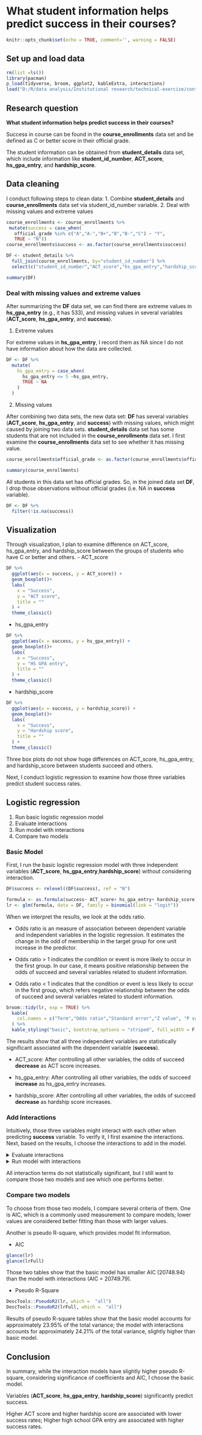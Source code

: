 # What student information helps predict success in their courses?

```r
knitr::opts_chunk$set(echo = TRUE, comment='', warning = FALSE)
```

## Set up and load data

```r
rm(list =ls())
library(pacman)
p_load(tidyverse, broom, ggplot2, kableExtra, interactions)
load("D:/R/data analysis/Institutional research/technical-exercise/content/docs/data_230220_2216.Rdata")
```

## Research question
**What student information helps predict success in their courses?**

Success in course can be found in the **course_enrollments** data set and be defined as C or better score in their official grade.

The student information can be obtained from **student_details** data set, which include information like **student_id_number**, **ACT_score**, **hs_gpa_entry**, and **hardship_score**. 

## Data cleaning
I conduct following steps to clean data:
1. Combine **student_details** and **course_enrollments** data set via student_id_number variable.
2. Deal with missing values and extreme values
```r
course_enrollments <- course_enrollments %>%
 mutate(success = case_when(
   official_grade %in% c("A","A-","B+","B","B-","C") ~ "Y",
   TRUE ~ "N")) 
course_enrollments$success <- as.factor(course_enrollments$success)
```

```r
DF <- student_details %>%
  full_join(course_enrollments, by="student_id_number") %>%
  select(c("student_id_number","ACT_score","hs_gpa_entry","hardship_score","success"))
```

```r
summary(DF)
```
### Deal with missing values and extreme values
After summarizing the **DF** data set, we can find there are extreme values in **hs_gpa_entry** (e.g., it has 533), and missing values in several variables (**ACT_score**, **hs_gpa_entry**, and **success**).

1. Extreme values

For extreme values in **hs_gpa_entry**, I record them as NA since I do not have information about how the data are collected.
```r
DF <- DF %>%
  mutate(
    hs_gpa_entry = case_when(
      hs_gpa_entry <= 5 ~hs_gpa_entry, 
      TRUE ~ NA
    )
  )
```

2. Missing values

After combining two data sets, the new data set: **DF** has several variables (**ACT_score**, **hs_gpa_entry**, and **success**) with missing values, which might caused by joining two data sets. **student_details** data set has some students that are not included in the **course_enrollments** data set. 
I first examine the **course_enrollments** data set to see whether it has missing value.

```r
course_enrollments$official_grade <- as.factor(course_enrollments$official_grade)
```

```r
summary(course_enrollments)
```
All students in this data set has official grades. So, in the joined data set **DF**, I drop those observations without official grades (i.e. NA in **success** variable).

```r
DF <- DF %>%
  filter(!is.na(success))
```

## Visualization
Through visualization, I plan to examine difference on ACT_score, hs_gpa_entry, and hardship_score between the groups of students who have C or better and others.
-   ACT_score

```r
DF %>%
  ggplot(aes(x = success, y = ACT_score)) +
  geom_boxplot()+
  labs(
    x = "Success",
    y = "ACT score",
    title = ""
  ) +
  theme_classic()
```

-   hs_gpa_entry

```r
DF %>%
  ggplot(aes(x = success, y = hs_gpa_entry)) +
  geom_boxplot()+
  labs(
    x = "Success",
    y = "HS GPA entry",
    title = ""
  ) +
  theme_classic()

```

-   hardship_score

```r
DF %>%
  ggplot(aes(x = success, y = hardship_score)) +
  geom_boxplot()+
  labs(
    x = "Success",
    y = "Hardship score",
    title = ""
  ) +
  theme_classic()
```

Three box plots do not show huge differences on ACT_score, hs_gpa_entry, and hardship_score between students succeed and others.

Next, I conduct logistic regression to examine how those three variables predict student success rates.

## Logistic regression
1. Run basic logistic regression model
2. Evaluate interactions
3. Run model with interactions
4. Compare two models



### Basic Model
First, I run the basic logistic regression model with three independent variables (**ACT_score**, **hs_gpa_entry**,**hardship_score**) without considering interaction.

```r
DF$success <- relevel((DF$success), ref = "N")
```

```r
formula <- as.formula(success~ ACT_score+ hs_gpa_entry+ hardship_score)
lr <- glm(formula, data = DF, family = binomial(link = "logit"))
```

When we interpret the results, we look at the odds ratio.

-   Odds ratio is an measure of association between dependent variable and independent variables in the logistic regression. It estimates the change in the odd of membership in the target group for one unit increase in the predictor.

-  Odds ratio > 1 indicates the condition or event is more likely to occur in the first group. In our case, it means positive relationship between the odds of succeed and several variables related to student information. 

-  Odds ratio < 1 indicates that the condition or event is less likely to occur in the first group, which refers negative relationship between the odds of succeed and several variables related to student information. 

```r
broom::tidy(lr, exp = TRUE) %>%
  kable(
    col.names = c("Term","Odds ratio","Standard error","Z value", "P value")
  ) %>% 
  kable_styling("basic", bootstrap_options = "striped", full_width = F, position = "left")
```

The results show that all three independent variables are statistically significant associated with the dependent variable (**success**).

-   ACT_score: After controlling all other variables, the odds of succeed **decrease** as ACT score increases.

-   hs_gpa_entry: After controlling all other variables, the odds of succeed **increase** as hs_gpa_entry increases.

-   hardship_score: After controlling all other variables, the odds of succeed **decrease** as hardship score increases.

### Add Interactions

Intuitively, those three variables might interact with each other when predicting **success** variable. To verify it, I first examine the interactions. Next, based on the results, I choose the interactions to add in the model.

<details><summary>Evaluate interactions</summary>

-   ACT_score*hardship_score

```r
formulaAH <- as.formula(success~ ACT_score+ hs_gpa_entry+ hardship_score + ACT_score*hardship_score)
lrAH <- glm(formulaAH, data = DF, family = binomial(link = "logit"))
sim_slopes(lrAH, pred = ACT_score, modx = hardship_score, johnson_neyman = TRUE, jnplot = TRUE)
```

From the plot, we can see that for ACT_score, the slope of hardship_score is significantly different from zero and in this case negative.

-   hs_gpa_entry*hardship_score

```r
formulaHH <- as.formula(success~ ACT_score+ hs_gpa_entry+ hardship_score + hs_gpa_entry*hardship_score)
lrHH <- glm(formulaHH, data = DF, family = binomial(link = "logit"))
sim_slopes(lrHH, pred = hs_gpa_entry, modx = hardship_score, johnson_neyman = TRUE, jnplot = TRUE)
```

For hs_gpa_entry, the slope of hardship_score is also significantly different from zero and positive. 

Overall, those two interactions are significant. So, I include these interactions and compare the new model with the previous basic model.
</details>


<details><summary>Run model with interactions</summary>

```r
formulaFull<- as.formula(success~ ACT_score+ hs_gpa_entry+ hardship_score + ACT_score*hardship_score + hs_gpa_entry*hardship_score)
lrFull <- glm(formulaFull, data = DF, family = binomial(link = "logit"))
```


```r
broom::tidy(lrFull, exp = TRUE) %>%
  kable(
    col.names = c("Term","Odds ratio","Standard error","Z value", "P value")
  ) %>% 
  kable_styling("basic", bootstrap_options = "striped", full_width = F, position = "left")
```
</details>

All interaction terms do not statistically significant, but I still want to compare those two models and see which one performs better.


### Compare two models

To choose from those two models, I compare several criteria of them. One is AIC, which is a commonly used measurement to compare models; lower values are considered better fitting than those with larger values.

Another is pseudo R-square, which provides model fit information. 

-   AIC

```r
glance(lr)
glance(lrFull)
```

Those two tables show that the basic model has smaller AIC (20748.94) than the model with interactions (AIC = 20749.79).

-   Pseudo R-Square

```r
DescTools::PseudoR2(lr, which =  "all")
DescTools::PseudoR2(lrFull, which =  "all")
```

Results of pseudo R-square tables show that the basic model accounts for approximately 23.95% of the total variance; the model with interactions accounts for approximately 24.21% of the total variance, slightly higher than basic model.

## Conclusion

In summary, while the interaction models have slightly higher pseudo R-square, considering significance of coefficients and AIC, I choose the basic model.

Variables (**ACT_score**, **hs_gpa_entry**, **hardship_score**) significantly predict success. 

Higher ACT score and higher hardship score are associated with lower success rates; Higher high school GPA entry are associated with higher success rates.
